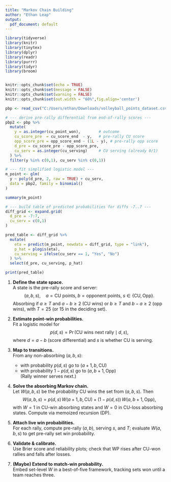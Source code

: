 ```yaml
---
title: "Markov Chain Building"
author: "Ethan Leap"
output:
  pdf_document: default
---
```


```r
library(tidyverse)
library(knitr)
library(tinytex)
library(dplyr)
library(readr)
library(purrr)
library(tidyr)
library(broom)  


knitr::opts_chunk$set(echo = TRUE)
knitr::opts_chunk$set(message = FALSE)
knitr::opts_chunk$set(warning = FALSE)
knitr::opts_chunk$set(out.width = "60%",fig.align='center')
```

```r
pbp <- read_csv("C:/Users/ethan/Downloads/volleyball_points_dataset.csv", show_col_types = FALSE)

# --- derive pre-rally differential from end-of-rally scores ---
pbp2 <- pbp %>%
  mutate(
    y = as.integer(cu_point_won),        # outcome
    cu_score_pre  = cu_score_end  - y,   # pre-rally CU score
    opp_score_pre = opp_score_end - (1L - y), # pre-rally opp score
    d_pre = cu_score_pre - opp_score_pre,
    cu_serv = as.integer(cu_serving)     # CU serving (already 0/1)
  ) %>%
  filter(y %in% c(0,1), cu_serv %in% c(0,1))

# --- fit simplified logistic model ---
m_point <- glm(
  y ~ poly(d_pre, 2, raw = TRUE) + cu_serv,
  data = pbp2, family = binomial()
)

summary(m_point)

# --- build table of predicted probabilities for diffs -7..7 ---
diff_grid <- expand.grid(
  d_pre = -7:7,
  cu_serv = c(0,1)
)

pred_table <- diff_grid %>%
  mutate(
    eta = predict(m_point, newdata = diff_grid, type = "link"),
    p_hat = plogis(eta),
    cu_serving = ifelse(cu_serv == 1, "Yes", "No")
  ) %>%
  select(d_pre, cu_serving, p_hat)

print(pred_table)


```

1.  **Define the state space.**\
    A state is the pre-rally score and server: $$
    (a,b,s),\quad a=\text{CU points},\; b=\text{opponent points},\; s\in\{\text{CU},\text{Opp}\}.
    $$ Absorbing if $a\ge T$ and $a-b\ge2$ (CU wins) or $b\ge T$ and $b-a\ge2$ (opp wins), with $T=25$ (or $15$ in the deciding set).

2.  **Estimate point-win probabilities.**\
    Fit a logistic model for $$
    p(d,s)=\Pr(\text{CU wins next rally}\mid d,s),
    $$ where $d=a-b$ (score differential) and $s$ is whether CU is serving.

3.  **Map to transitions.**\
    From any non-absorbing $(a,b,s)$:

    -   with probability $p(d,s)$ go to $(a+1,b,\text{CU})$\
    -   with probability $1-p(d,s)$ go to $(a,b+1,\text{Opp})$\
        (Rally winner serves next.)

4.  **Solve the absorbing Markov chain.**\
    Let $W(a,b,s)$ be the probability CU wins the set from $(a,b,s)$. Then $$
    W(a,b,s)=p(d,s)\,W(a+1,b,\mathrm{CU})+\big(1-p(d,s)\big)\,W(a,b+1,\mathrm{Opp}),
    $$ with $W=1$ in CU-win absorbing states and $W=0$ in CU-loss absorbing states. Compute via memoized recursion (DP).

5.  **Attach live win probabilities.**\
    For each rally, compute pre-rally $(a,b)$, serving $s$, and $T$; evaluate $W(a,b,s)$ to get pre-rally set win probability.

6.  **Validate & calibrate.**\
    Use Brier score and reliability plots; check that WP rises after CU-won rallies and falls after losses.

7.  **(Maybe) Extend to match-win probability.**\
    Embed set-level $W$ in a best-of-five framework, tracking sets won until a team reaches three.
